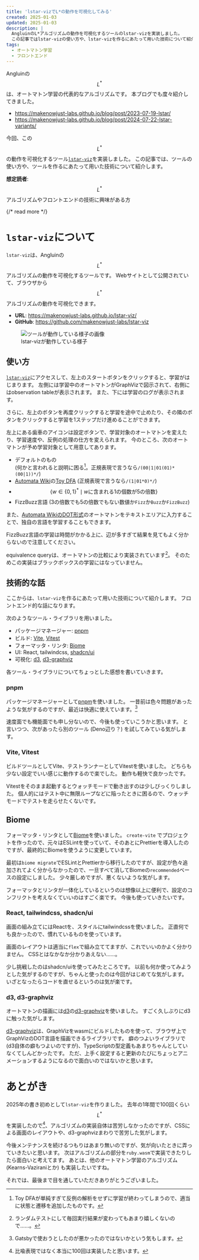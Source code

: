 ```yaml
---
title: 'lstar-vizでL*の動作を可視化してみる'
created: 2025-01-03
updated: 2025-01-03
description: |
  AngluinのL*アルゴリズムの動作を可視化するツールのlstar-vizを実装しました。
  この記事ではlstar-vizの使い方や、lstar-vizを作るにあたって用いた技術について紹介します。
tags:
  - オートマトン学習
  - フロントエンド
---
```


Angluinの$$L^\ast$$は、オートマトン学習の代表的なアルゴリズムです。
本ブログでも度々紹介してきました。

- https://makenowjust-labs.github.io/blog/post/2023-07-19-lstar/
- https://makenowjust-labs.github.io/blog/post/2024-07-22-lstar-variants/

今回、この$$L^\ast$$の動作を可視化するツール[`lstar-viz`](https://makenowjust-labs.github.io/lstar-viz/)を実装しました。
この記事では、ツールの使い方や、ツールを作るにあたって用いた技術について紹介します。

**想定読者**: $$L^\ast$$アルゴリズムやフロントエンドの技術に興味がある方

{/* read more */}



# `lstar-viz`について

`lstar-viz`は、Angluinの$$L^\ast$$アルゴリズムの動作を可視化するツールです。
Webサイトとして公開されていて、ブラウザから$$L^\ast$$アルゴリズムの動作を可視化できます。

- **URL**: https://makenowjust-labs.github.io/lstar-viz/
- **GitHub**: https://github.com/makenowjust-labs/lstar-viz

<figure className="text-center">
  <Image className="border inline-block" src={lstarVizImage} alt="ツールが動作している様子の画像" />
  <figcaption className="text-center">
    lstar-vizが動作している様子
  </figcaption>
</figure>

## 使い方

[`lstar-viz`](https://makenowjust-labs.github.io/lstar-viz/)にアクセスして、左上のスタートボタンをクリックすると、学習がはじまります。
左側には学習中のオートマトンがGraphVizで図示されて、右側にはobservation tableが表示されます。
また、下には学習のログが表示されます。

さらに、左上のボタンを再度クリックすると学習を途中で止めたり、その隣のボタンをクリックすると学習を1ステップだけ進めることができます。

左上にある歯車のアイコンは設定ボタンで、学習対象のオートマトンを変えたり、学習速度や、反例の処理の仕方を変えられます。
今のところ、次のオートマトンが予め学習対象として用意してあります。

- デフォルトのもの\
  (何かと言われると説明に困る[^default-target]。正規表現で言うなら`/(00|1|01(01)*(00|1))*/`)
- [Automata Wiki](https://automata.cs.ru.nl/HomePage)の[Toy DFA](https://automata.cs.ru.nl/BenchmarkToyDFA/Description) (正規表現で言うなら`/(1|01*0)*/`)
- $$\{ w \in \{ 0, 1 \}^\ast \mid w \text{に含まれる}1\text{の個数が}5\text{の倍数} \}$$
- FizzBuzz言語 (3の倍数でも5の倍数でもない数値か`Fizz`か`Buzz`か`FizzBuzz`)

[^default-target]: Toy DFAが単純すぎて反例の解析をせずに学習が終わってしまうので、適当に状態と遷移を追加したものです。

また、[Automata WikiのDOT形式](https://automata.cs.ru.nl/Syntax/Acceptor?from=Syntax.DFA)のオートマトンをテキストエリアに入力することで、独自の言語を学習することもできます。

FizzBuzz言語の学習は時間がかかる上に、辺が多すぎて結果を見てもよく分からないので注意してください。

equivalence queryは、オートマトンの比較により実装されています[^equiv-impl]。
そのためこの実装はブラックボックスの学習にはなっていません。

[^equiv-impl]: ランダムテストにして毎回実行結果が変わってもあまり嬉しくないので……。

## 技術的な話

ここからは、`lstar-viz`を作るにあたって用いた技術について紹介します。
フロントエンド的な話になります。

次のようなツール・ライブラリを用いました。

- パッケージマネージャー: [pnpm](https://pnpm.io)
- ビルド: [Vite](https://vite.dev), [Vitest](https://vitest.dev)
- フォーマッタ・リンタ: [Biome](https://biomejs.dev)
- UI: React, tailwindcss, [shadcn/ui](https://ui.shadcn.com)
- 可視化: [d3](https://d3js.org), [d3-graphviz](https://github.com/magjac/d3-graphviz)

各ツール・ライブラリについてちょっとした感想を書いていきます。

### pnpm

パッケージマネージャーとして[pnpm](https://pnpm.io)を使いました。
一昔前は色々問題があったような気がするのですが、最近は快適に使えています。[^pnpm-gatsby]

[^pnpm-gatsby]: Gatsbyで使おうとしたのが悪かったのではないかという気もします。

速度面でも機能面でも申し分ないので、今後も使っていこうかと思います。
と言いつつ、次があったら別のツール (Deno辺り？) を試してみている気がします。

### Vite, Vitest

ビルドツールとしてVite、テストランナーとしてVitestを使いました。
どちらも少ない設定でいい感じに動作するので楽でした。
動作も軽快で良かったです。

Vitestをそのまま起動するとウォッチモードで動き出すのは少しびっくりしました。
個人的にはテスト中に無限ループなどに陥ったときに困るので、ウォッチモードでテストを走らせたくないです。

## Biome

フォーマッタ・リンタとして[Biome](https://biomejs.dev)を使いました。
`create-vite` でプロジェクトを作ったので、元々はESLintを使っていて、そのあとにPrettierを導入したのですが、最終的にBiomeを使うように変更しています。

最初は`biome migrate`でESLintとPrettierから移行したのですが、設定が色々追加されてよく分からなかったので、一旦すべて消してBiomeの`recommended`ベースの設定にしました。
少々厳しめですが、悪くないような気がします。

フォーマッタとリンタが一体化しているというのは想像以上に便利で、設定のコンフリクトを考えなくていいのはすごく楽です。
今後も使っていきたいです。

### React, tailwindcss, shadcn/ui

画面の組み立てにはReactを、スタイルにtailwindcssを使いました。
正直何でも良かったので、慣れているものを使っています。

画面のレイアウトは適当に`flex`で組み立ててますが、これでいいのかよく分かりません。
CSSとはなかなか分かりあえない……。

少し挑戦したのはshadcn/uiを使ってみたところです。
以前も何か使ってみようとした気がするのですが、ちゃんと使ったのは今回がはじめてな気がします。
いざとなったらコードを直せるというのは気が楽です。

### d3, d3-graphviz

オートマトンの描画には[d3](https://d3js.org)の[d3-graphviz](https://github.com/magjac/d3-graphviz)を使いました。
すごく久しぶりにd3に触った気がします。

[d3-graphviz](https://github.com/magjac/d3-graphviz)は、GraphVizをwasmにビルドしたものを使って、ブラウザ上でGraphVizのDOT言語を描画できるライブラリです。
癖のつよいライブラリで (d3自体の癖もつよいのですが)、TypeScriptの型定義もあまりちゃんとしていなくてしんどかったです。
ただ、上手く設定すると更新のたびにちょっとアニメーションするようになるので面白いのではないかと思います。

# あとがき

2025年の書き初めとして`lstar-viz`を作りました。
去年の1年間で100回くらい$$L^\ast$$を実装したので[^lstar-impl]、アルゴリズムの実装自体は苦労しなかったのですが、CSSによる画面のレイアウトや、d3-graphvizまわりで苦労した気がします。

[^lstar-impl]: 比喩表現ではなく本当に100回は実装したと思います。

今後メンテナンスを続けるつもりはあまり無いのですが、気が向いたときに弄っていきたいと思います。
次はアルゴリズムの部分を`ruby.wasm`で実装できたりしたら面白いと考えてます。
あとは、他のオートマトン学習のアルゴリズム (Kearns-Vaziraniとか) も実装したいですね。

それでは、最後まで目を通していただきありがとうございました。
